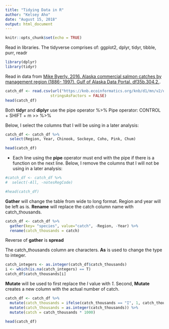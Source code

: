 ```yaml
---
title: "Tidying Data in R"
author: "Kelsey Aho"
date: "August 15, 2018"
output: html_document
---
```


```r
knitr::opts_chunk$set(echo = TRUE)
```

Read in libraries. The tidyverse comprises of: ggplot2, dplyr, tidyr, tibble, purr, readr
```r
library(dplyr)
library(tidyr)
```

Read in data from [Mike Byerly. 2016. Alaska commercial salmon catches by management region (1886- 1997). Gulf of Alaska Data Portal. df35b.304.2.](https://knb.ecoinformatics.org/knb/d1/mn/v2/object/df35b.302.1). 
```r
catch_df <- read.csv(url("https://knb.ecoinformatics.org/knb/d1/mn/v2/object/df35b.302.1", method = "libcurl"),
                    stringsAsFactors = FALSE)
head(catch_df)
```

Both **tidyr** and **diplyr** use the pipe operator %>%
Pipe operator: CONTROL + SHIFT + m >> %>% 

Below, I select the columns that I will be using in a later analysis: 
```r
catch_df <- catch_df %>% 
  select(Region, Year, Chinook, Sockeye, Coho, Pink, Chum)

head(catch_df)
```


- Each line using the **pipe** operator must end with the pipe if there is a function on the next line.
Below, I remove the columns that I will not be using in a later analysis: 
```r
#catch_df <- catch_df %>%
#  select(-All, -notesRegCode)

#head(catch_df)
```


**Gather** will change the table from wide to long format. Region and year will be left as is. 
**Rename** will replace the catch column name with catch_thousands.
```r
catch_df <- catch_df %>% 
  gather(key= "species", value="catch", -Region, -Year) %>% 
  rename(catch_thousands = catch)

```

Reverse of **gather** is **spread**

The catch_thousands column are characters. **As** is used to change the type to integer.
```r
catch_integers <- as.integer(catch_df$catch_thousands)
i <- which(is.na(catch_integers) == T)
catch_df$catch_thousands[i]
```

**Mutate** will be used to first replace the *I* value with *1*.
Second, **Mutate** creates a new column with the actual number of catch.
```r
catch_df <- catch_df %>% 
  mutate(catch_thousands = ifelse(catch_thousands == "I", 1, catch_thousands)) %>% 
  mutate(catch_thousands = as.integer(catch_thousands)) %>% 
  mutate(catch = catch_thousands * 1000)

head(catch_df)
```






